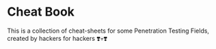 # Cheat Book
This is a collection of cheat-sheets for some Penetration Testing Fields, created by hackers for hackers ❣️💀❣️